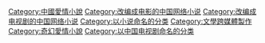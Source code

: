 [[Category:中國愛情小說|Category:中國愛情小說]]
[[Category:改编成电影的中国网络小说|Category:改编成电影的中国网络小说]] 
[[Category:改编成电视剧的中国网络小说|Category:改编成电视剧的中国网络小说]]
[[Category:以小说命名的分类|Category:以小说命名的分类]]
[[Category:文學跨媒體製作|Category:文學跨媒體製作]]
[[Category:奇幻愛情小說|Category:奇幻愛情小說]]
[[Category:以中国电视剧命名的分类|Category:以中国电视剧命名的分类]]